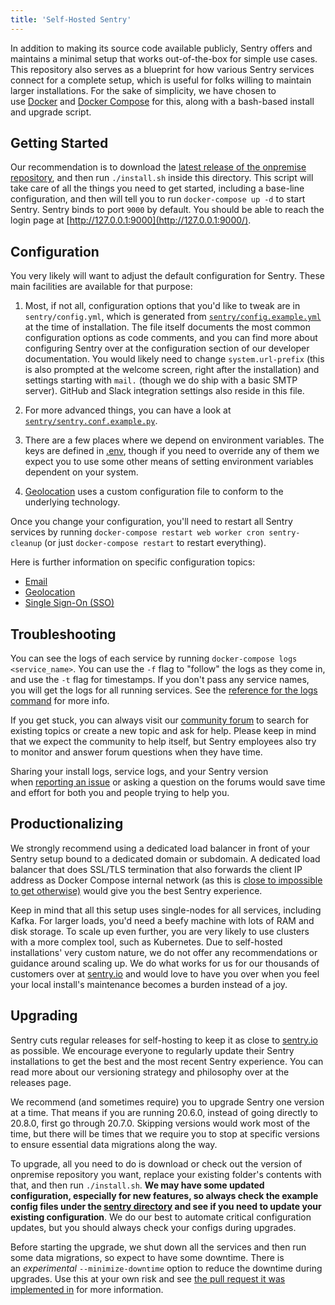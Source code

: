 ```yaml
---
title: 'Self-Hosted Sentry'
---
```


In addition to making its source code available publicly, Sentry offers and maintains a minimal setup that works out-of-the-box for simple use cases. This repository also serves as a blueprint for how various Sentry services connect for a complete setup, which is useful for folks willing to maintain larger installations. For the sake of simplicity, we have chosen to use [Docker](https://www.docker.com/) and [Docker Compose](https://docs.docker.com/compose/) for this, along with a bash-based install and upgrade script.

## Getting Started

Our recommendation is to download the [latest release of the onpremise repository](https://github.com/getsentry/onpremise/releases/latest), and then run `./install.sh` inside this directory. This script will take care of all the things you need to get started, including a base-line configuration, and then will tell you to run `docker-compose up -d` to start Sentry. Sentry binds to port `9000` by default. You should be able to reach the login page at [http://127.0.0.1:9000](http://127.0.0.1:9000/).

## Configuration

You very likely will want to adjust the default configuration for Sentry. These main facilities are available for that purpose:

1. Most, if not all, configuration options that you'd like to tweak are in `sentry/config.yml`, which is generated from [`sentry/config.example.yml`](https://github.com/getsentry/onpremise/blob/master/sentry/config.example.yml) at the time of installation. The file itself documents the most common configuration options as code comments, and you can find more about configuring Sentry over at <Link to="/config/">the configuration section of our developer documentation</Link>. You would likely need to change `system.url-prefix` (this is also prompted at the welcome screen, right after the installation) and settings starting with `mail.` (though we do ship with a basic SMTP server).  GitHub and Slack integration settings also reside in this file.

1. For more advanced things, you can have a look at [`sentry/sentry.conf.example.py`](https://github.com/getsentry/onpremise/blob/master/sentry/sentry.conf.example.py).

1. There are a few places where we depend on environment variables. The keys are defined in [.env](https://github.com/getsentry/onpremise/blob/master/.env), though if you need to override any of them we expect you to use some other means of setting environment variables dependent on your system.

1. [Geolocation](/self-hosted/geolocation/) uses a custom configuration file to conform to the underlying technology.

<Alert title="Note" level="info">
  Once you change your configuration, you'll need to restart all Sentry services by running <code>docker-compose restart web worker cron sentry-cleanup</code> (or just <code>docker-compose restart</code> to restart everything).
</Alert>

Here is further information on specific configuration topics:

- [Email](/self-hosted/email/)
- [Geolocation](/self-hosted/geolocation/)
- [Single Sign-On (SSO)](/self-hosted/sso/)

## Troubleshooting

You can see the logs of each service by running `docker-compose logs <service_name>`. You can use the `-f` flag to "follow" the logs as they come in, and use the `-t` flag for timestamps. If you don't pass any service names, you will get the logs for all running services. See the [reference for the logs command](https://docs.docker.com/compose/reference/logs/) for more info.

If you get stuck, you can always visit our [community forum](https://forum.sentry.io/) to search for existing topics or create a new topic and ask for help. Please keep in mind that we expect the community to help itself, but Sentry employees also try to monitor and answer forum questions when they have time.

Sharing your install logs, service logs, and your Sentry version when [reporting an issue](https://github.com/getsentry/onpremise/issues/new/choose) or asking a question on the forums would save time and effort for both you and people trying to help you.

## Productionalizing

We strongly recommend using a dedicated load balancer in front of your Sentry setup bound to a dedicated domain or subdomain. A dedicated load balancer that does SSL/TLS termination that also forwards the client IP address as Docker Compose internal network (as this is [close to impossible to get otherwise)](https://github.com/getsentry/onpremise/issues/554) would give you the best Sentry experience.

Keep in mind that all this setup uses single-nodes for all services, including Kafka. For larger loads, you'd need a beefy machine with lots of RAM and disk storage. To scale up even further, you are very likely to use clusters with a more complex tool, such as Kubernetes. Due to self-hosted installations' very custom nature, we do not offer any recommendations or guidance around scaling up. We do what works for us for our thousands of customers over at [sentry.io](https://sentry.io/) and would love to have you over when you feel your local install's maintenance becomes a burden instead of a joy.

## Upgrading

Sentry cuts regular releases for self-hosting to keep it as close to [sentry.io](https://sentry.io) as possible. We encourage everyone to regularly update their Sentry installations to get the best and the most recent Sentry experience. You can read more about our versioning strategy and philosophy over at the <Link to="/self-hosted/releases/">releases page</Link>.

We recommend (and sometimes require) you to upgrade Sentry one version at a time. That means if you are running 20.6.0, instead of going directly to 20.8.0, first go through 20.7.0. Skipping versions would work most of the time, but there will be times that we require you to stop at specific versions to ensure essential data migrations along the way.

To upgrade, all you need to do is download or check out the version of onpremise repository you want, replace your existing folder's contents with that, and then run `./install.sh`. **We may have some updated configuration, especially for new features, so always check the example config files under the [sentry directory](https://github.com/getsentry/onpremise/blob/master/sentry/) and see if you need to update your existing configuration**. We do our best to automate critical configuration updates, but you should always check your configs during upgrades.

Before starting the upgrade, we shut down all the services and then run some data migrations, so expect to have some downtime. There is an *experimental* `--minimize-downtime` option to reduce the downtime during upgrades. Use this at your own risk and see [the pull request it was implemented in](https://github.com/getsentry/onpremise/issues/607) for more information.
